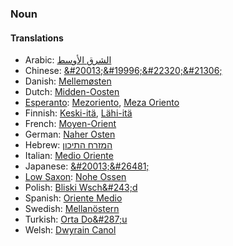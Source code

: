 ===Noun===

====Translations====
*Arabic: [[الشرق الأوسط]]
*Chinese: [[&#20013;&#19996;&#22320;&#21306;]]
*Danish: [[Mellemøsten]]
*Dutch: [[Midden-Oosten]]
*[[Esperanto]]: [[Mezoriento]], [[Meza Oriento]]
*Finnish: [[Keski-itä]], [[Lähi-itä]]
*French: [[Moyen-Orient]]
*German: [[Naher Osten]]
*Hebrew: [[המזרח התיכון]]
*Italian: [[Medio Oriente]]
*Japanese: [[&#20013;&#26481;]]
*[[Low Saxon]]: [[Nohe Ossen]]
*Polish: [[Bliski Wsch&#243;d]]
*Spanish: [[Oriente Medio]]
*Swedish: [[Mellanöstern]]
*Turkish: [[Orta Do&#287;u]]
*Welsh: [[Dwyrain Canol]]